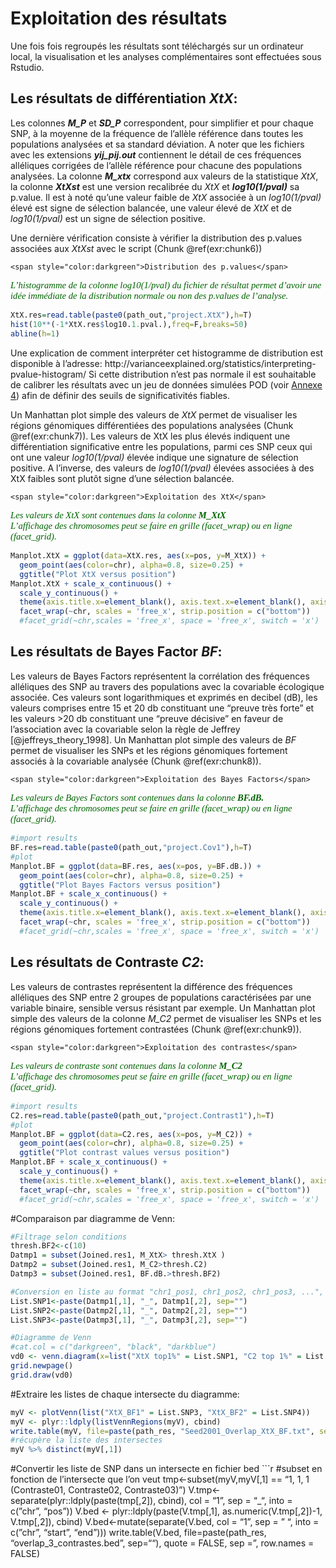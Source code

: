 # Exploitation des résultats {-}

Une fois fois regroupés les résultats sont téléchargés sur un ordinateur local, la visualisation et les analyses complémentaires sont effectuées sous Rstudio.

## Les résultats de différentiation _XtX_: {-}
Les colonnes **_M_P_** et **_SD_P_** correspondent, pour simplifier et pour chaque SNP, à la moyenne de la fréquence de l'allèle référence dans toutes les populations analysées et sa standard déviation. A noter que les fichiers avec les extensions **_yij_pij.out_** contiennent le détail de ces fréquences alléliques corrigées de l'allèle référence pour chacune des populations analysées.
La colonne **_M_xtx_** correspond aux valeurs de la statistique _XtX_, la colonne **_XtXst_** est une version recalibrée du _XtX_ et **_log10(1/pval)_** sa p.value.
Il est à noté qu'une valeur faible de _XtX_ associée à un _log10(1/pval)_ élevé est signe de sélection balancée, une valeur élevé de _XtX_ et de _log10(1/pval)_ est un signe de sélection positive.

Une dernière vérification consiste à vérifier la distribution des p.values associées aux _XtXst_ avec le script (Chunk \@ref(exr:chunk6))

```exercise
<span style="color:darkgreen">Distribution des p.values</span>
```
<p style="font-family: calibri; font-size:11pt; font-style:italic; color:darkgreen">
L'histogramme de la colonne _log10(1/pval)_ du fichier de résultat permet d'avoir une idée immédiate de la distribution normale ou non des p.values de l'analyse.<br>
</p>
```r
XtX.res=read.table(paste0(path_out,"project.XtX"),h=T)
hist(10**(-1*XtX.res$log10.1.pval.),freq=F,breaks=50)
abline(h=1)
```
Une explication de comment interpréter cet histogramme de distribution est disponible à l'adresse:
http://varianceexplained.org/statistics/interpreting-pvalue-histogram/
Si cette distribution n’est pas normale il est souhaitable de calibrer les  résultats avec un jeu de données simulées POD (voir [Annexe 4](#An4)) afin de définir des seuils de significativités fiables.

Un Manhattan plot simple des valeurs de _XtX_ permet de visualiser les régions génomiques différentiées des populations analysées (Chunk \@ref(exr:chunk7)).
Les valeurs de XtX les plus élevés indiquent une différentiation significative entre les populations, parmi ces SNP ceux qui ont une valeur _log10(1/pval)_ élevée indique une signature de sélection positive. A l'inverse, des valeurs de _log10(1/pval)_ élevées associées à des XtX faibles sont plutôt signe d'une sélection balancée.

```exercise
<span style="color:darkgreen">Exploitation des XtX</span>
```
<p style="font-family: calibri; font-size:11pt; font-style:italic; color:darkgreen">
Les valeurs de _XtX_ sont contenues dans la colonne **_M_XtX_**<br>
L'affichage des chromosomes peut se faire en grille (facet_wrap) ou en ligne (facet_grid).<br>
</p>
```r
Manplot.XtX = ggplot(data=XtX.res, aes(x=pos, y=M_XtX)) +
  geom_point(aes(color=chr), alpha=0.8, size=0.25) +
  ggtitle("Plot XtX versus position")
Manplot.XtX + scale_x_continuous() +
  scale_y_continuous() +
  theme(axis.title.x=element_blank(), axis.text.x=element_blank(), axis.ticks.x=element_blank())+
  facet_wrap(~chr, scales = 'free_x', strip.position = c("bottom"))
  #facet_grid(~chr,scales = 'free_x', space = 'free_x', switch = 'x')
```

## Les résultats de Bayes Factor _BF_: {-}

Les valeurs de Bayes Factors représentent la corrélation des fréquences alléliques des SNP au travers des populations avec la covariable écologique associée.
Ces valeurs sont logarithmiques et exprimés en decibel (dB), les valeurs comprises entre 15 et 20 db constituant une "preuve très forte" et les valeurs >20 db constituant une "preuve décisive" en faveur de l'association avec la covariable selon la règle de Jeffrey [@jeffreys_theory_1998].
Un Manhattan plot simple des valeurs de _BF_ permet de visualiser les SNPs et les régions génomiques fortement associés à la covariable analysée (Chunk \@ref(exr:chunk8)).

```exercise
<span style="color:darkgreen">Exploitation des Bayes Factors</span>
```
<p style="font-family: calibri; font-size:11pt; font-style:italic; color:darkgreen">
Les valeurs de Bayes Factors sont contenues dans la colonne **_BF.dB._**<br>
L'affichage des chromosomes peut se faire en grille (facet_wrap) ou en ligne (facet_grid).<br>
</p>
```r
#import results
BF.res=read.table(paste0(path_out,"project.Cov1"),h=T)
#plot
Manplot.BF = ggplot(data=BF.res, aes(x=pos, y=BF.dB.)) +
  geom_point(aes(color=chr), alpha=0.8, size=0.25) +
  ggtitle("Plot Bayes Factors versus position")
Manplot.BF + scale_x_continuous() +
  scale_y_continuous() +
  theme(axis.title.x=element_blank(), axis.text.x=element_blank(), axis.ticks.x=element_blank())+
  facet_wrap(~chr, scales = 'free_x', strip.position = c("bottom"))
  #facet_grid(~chr,scales = 'free_x', space = 'free_x', switch = 'x')
```

## Les résultats de Contraste _C2_: {-}

Les valeurs de contrastes représentent la différence des fréquences alléliques des SNP entre 2 groupes de populations caractérisées par une variable binaire, sensible versus résistant par exemple.
Un Manhattan plot simple des valeurs de la colonne _M_C2_ permet de visualiser les SNPs et les régions génomiques fortement contrastées (Chunk \@ref(exr:chunk9)).

```exercise
<span style="color:darkgreen">Exploitation des contrastes</span>
```
<p style="font-family: calibri; font-size:11pt; font-style:italic; color:darkgreen">
Les valeurs de contraste sont contenues dans la colonne **_M_C2_**<br>
L'affichage des chromosomes peut se faire en grille (facet_wrap) ou en ligne (facet_grid).<br>
</p>
```r
#import results
C2.res=read.table(paste0(path_out,"project.Contrast1"),h=T)
#plot
Manplot.BF = ggplot(data=C2.res, aes(x=pos, y=M_C2)) +
  geom_point(aes(color=chr), alpha=0.8, size=0.25) +
  ggtitle("Plot contrast values versus position")
Manplot.BF + scale_x_continuous() +
  scale_y_continuous() +
  theme(axis.title.x=element_blank(), axis.text.x=element_blank(), axis.ticks.x=element_blank())+
  facet_wrap(~chr, scales = 'free_x', strip.position = c("bottom"))
  #facet_grid(~chr,scales = 'free_x', space = 'free_x', switch = 'x')
```

#Comparaison par diagramme de Venn:
```r
#Filtrage selon conditions
thresh.BF2<-c(10)
Datmp1 = subset(Joined.res1, M_XtX> thresh.XtX )
Datmp2 = subset(Joined.res1, M_C2>thresh.C2)
Datmp3 = subset(Joined.res1, BF.dB.>thresh.BF2)

#Conversion en liste au format "chr1_pos1, chr1_pos2, chr1_pos3, ...", 
List.SNP1<-paste(Datmp1[,1], "_", Datmp1[,2], sep="")
List.SNP2<-paste(Datmp2[,1], "_", Datmp2[,2], sep="")
List.SNP3<-paste(Datmp3[,1], "_", Datmp3[,2], sep="")

```


```r
#Diagramme de Venn
#cat.col = c("darkgreen", "black", "darkblue")
vd0 <- venn.diagram(x=list("XtX top1%" = List.SNP1, "C2 top 1%" = List.SNP2, "BF >50" = List.SNP3), fill = c("blue", "green", "red"), cat.col = c("blue", "green", "red"), cat.cex = 1.5, fontface = "bold", filename = NULL)
grid.newpage()
grid.draw(vd0)

```

#Extraire les listes de chaque intersecte du diagramme:
```r
myV <- plotVenn(list("XtX_BF1" = List.SNP3, "XtX_BF2" = List.SNP4))
myV <- plyr::ldply(listVennRegions(myV), cbind)
write.table(myV, file=paste(path_res, "Seed2001_Overlap_XtX_BF.txt", sep=""), quote = FALSE, sep = "\t", row.names = FALSE)
#récupère la liste des intersectes
myV %>% distinct(myV[,1])
```
#Convertir les liste de SNP dans un intersecte en fichier bed
```r
#subset en fonction de l'intersecte que l'on veut
tmp<-subset(myV,myV[,1] == "1, 1, 1 (Contraste01, Contraste02, Contraste03)")
V.tmp<-separate(plyr::ldply(paste(tmp[,2]), cbind), col = "1",  sep = "_", into = c("chr", "pos"))
V.bed <- plyr::ldply(paste(V.tmp[,1], as.numeric(V.tmp[,2])-1, V.tmp[,2]), cbind)
V.bed<-mutate(separate(V.bed, col = "1",  sep = " ", into = c("chr", "start", "end")))
write.table(V.bed, file=paste(path_res, "overlap_3_contrastes.bed", sep=""), quote = FALSE, sep = "\t", row.names = FALSE)
